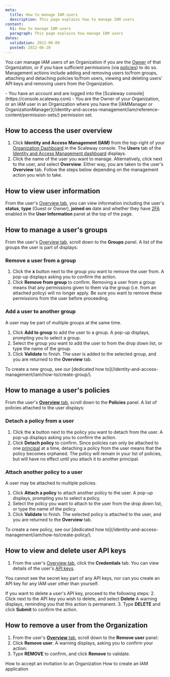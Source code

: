 ```yaml
---
meta:
  title: How to manage IAM users
  description: This page explains how to manage IAM users
content:
  h1: How to manage IAM users
  paragraph: This page explains how manage IAM users
dates:
  validation: 2022-06-09
  posted: 2022-06-20
---
```


You can manage IAM users of an Organization if you are the [Owner](/identity-and-access-management/iam/concepts#owner) of that Organization, or if you have sufficient permissions (via [policies](/identity-and-access-management/iam/concepts#policy)) to do so. Management actions include adding and removing users to/from groups, attaching and detaching policies to/from users, viewing and deleting users' API keys and removing users from the Organization.

<Message type="requirement">
  - You have an account and are logged into the [Scaleway console](https://console.scaleway.com)
  - You are the Owner of your Organization, or an IAM user in an Organization where you have the [IAMManager or OrganizationManager](/identity-and-access-management/iam/reference-content/permission-sets/) permission set. 
</Message>

## How to access the user overview

1. Click **Identity and Access Management (IAM)** from the top-right of your [Organization Dashboard](https://console.scaleway.com/organization) in the Scaleway console. The **Users** tab of the [Identity and Access Management dashboard](https://console.scaleway.com/iam/users) displays.
    <Lightbox src="scaleway-iam-dashboard.webp" alt="" />
2. Click the name of the user you want to manage. Alternatively, click <Icon name="more" /> next to the user, and select **Overview**. Either way, you are taken to the user's **Overview** tab.
  Follow the steps below depending on the management action you wish to take.

## How to view user information

From the user's [Overview tab](#how-to-access-the-user-overview), you can view information including the user's **status**, **type** (Guest or Owner), **joined on** date and whether they have [2FA](/console/my-account/concepts/#two-factor-authentication) enabled in the **User Information** panel at the top of the page.

  <Lightbox src="scaleway-user-info.webp" alt="" />

## How to manage a user's groups

From the user's [Overview tab](#how-to-access-the-user-overview), scroll down to the **Groups** panel. A list of the groups the user is part of displays:

  <Lightbox src="scaleway-user-groups.webp" alt="" />

### Remove a user from a group

1. Click the **x** button next to the group you want to remove the user from. A pop-up displays asking you to confirm the action.
2. Click **Remove from group** to confirm.
    <Message type="important">
      Removing a user from a group means that any permissions given to them via the group (i.e. from an attached policy) will no longer apply. Be sure you want to remove these permissions from the user before proceeding.
    </Message>

### Add a user to another group

A user may be part of multiple groups at the same time.

1. Click **Add to group** to add the user to a group. A pop-up displays, prompting you to select a group.
2. Select the group you want to add the user to from the drop down list, or type the name of the group.
3. Click **Validate** to finish.
The user is added to the selected group, and you are returned to the **Overview** tab.

<Message type="tip">
  To create a new group, see our [dedicated how to](/identity-and-access-management/iam/how-to/create-group/).
</Message>

## How to manage a user's policies

From the user's [**Overview** tab](#how-to-access-the-user-overview), scroll down to the **Policies** panel. A list of policies attached to the user displays:

  <Lightbox src="scaleway-user-policies.webp" alt="" />

### Detach a policy from a user

1. Click the **x** button next to the policy you want to detach from the user. A pop-up displays asking you to confirm the action.
2. Click **Detach policy** to confirm.
    <Message type="important">
      Since policies can only be attached to one [principal](/identity-and-access-management/iam/concepts#principal) at a time, detaching a policy from the user means that the policy becomes orphaned. The policy will remain in your list of policies, but will have no effect until you attach it to another principal. 
    </Message>

### Attach another policy to a user

A user may be attached to multiple policies.

1. Click **Attach a policy** to attach another policy to the user. A pop-up displays, prompting you to select a policy.
2. Select the policy you want to attach to the user from the drop down list, or type the name of the policy.
3. Click **Validate** to finish.
The selected policy is attached to the user, and you are returned to the **Overview** tab.

<Message type="tip">
  To create a new policy, see our [dedicated how to](/identity-and-access-management/iam/how-to/create-policy/).
</Message>

## How to view and delete user API keys

1. From the user's [Overview tab](#how-to-access-the-user-overview), click the **Credentials** tab.
  You can view details of the user's [API keys](/identity-and-access-management/iam/how-to/create-api-keys/). 
  
  <Lightbox src="scaleway-user-api-keys.webp" alt="" />
  
  <Message type="note">
  
  You cannot see the secret key part of any API keys, nor can you create an API key for any IAM user other than yourself.

  </Message>

  If you want to delete a user's API key, proceed to the following steps:
2. Click <Icon name="more" /> next to the API key you wish to delete, and select **Delete**
  A warning displays, reminding you that this action is permanent.
3. Type **DELETE** and click **Submit** to confirm the action.

## How to remove a user from the Organization

1. From the user's [**Overview** tab](#how-to-access-the-user-overview), scroll down to the **Remove user** panel:
    <Lightbox src="scaleway-remove-user.webp" alt="" />
2. Click **Remove user**. A warning displays, asking you to confirm your action:
    <Lightbox src="scaleway-remove-user-popup.webp" alt="A pop up box displaying a warning: Removing a user from this Organization automatically deletes their API keys, and any policies directly attached to them become orphaned" />
3. Type **REMOVE** to confirm, and click **Remove** to validate.

<Navigation title="See Also">
  <PreviousButton to="/identity-and-access-management/iam/how-to/accept-invitation-to-orga/">How to accept an invitation to an Organization</PreviousButton>
  <NextButton to="/identity-and-access-management/iam/how-to/create-application/">How to create an IAM application</NextButton>
</Navigation>